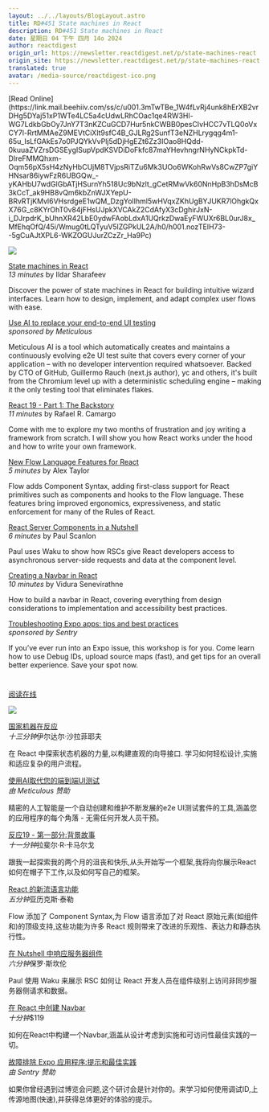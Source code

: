 ```yaml
---
layout: ../../layouts/BlogLayout.astro
title: RD#451 State machines in React
description: RD#451 State machines in React
date: 星期日 04 下午 四月 14o 2024
author: reactdigest
origin_url: https://newsletter.reactdigest.net/p/state-machines-react
origin_site: https://newsletter.reactdigest.net/p/state-machines-react
translated: true
avatar: /media-source/reactdigest-ico.png
---
```



<Reference client:only="react" title="RD#451 State machines in React" url="https://newsletter.reactdigest.net/p/state-machines-react" />

<Detail client:only="react">
	[Read Online](https://link.mail.beehiiv.com/ss/c/u001.3mTwTBe_1W4fLvRj4unk8hErXB2vrDHg5DYaj51xP1WTe4LC5a4cUdwLRhCOac1qe4RW3Hl-WG7LdkbGbOy7JnY7T3nKZCuGCD7Hur5nkCWBB0pesCIvHCC7vTLQ0oVxCY7l-RrtMMAeZ9MEVtCiXlt9sfC4B_GJLRg2SunfT3eNZHLrygqg4m1-65u_IsLfGAkEs7o0PJQYkVvPlj5dDjHgEZt6Zz3IOao8HQdd-0kuuaZVZrsDGSEygISupVpdKSVDiDoFkfc87maYHevhngrNHyNCkpkTd-DIreFMMQhxm-Oqm56pX5sH4zNyHbCUjM8TVjpsRiTZu6Mk3UOo6WKohRwVs8CwZP7giYHNsar86iywFzR6UBGQw_-yKAHbU7wdGlGbATjHSurnYh518Uc9bNzlt_gCetRMwVk60NnHpB3hDsMcB3kCcT_ak9HB8vQm6kbZnWJXYepU-BRvRTjKMvl6VHsrdgeE1wQM_DzgYolIhml5wHVqxZKhUgBYJUKR7lOhgkQxX76G_c8KYrOhT0v84jFHsUJpkXVCAkZ2CdAfyX3cDghirJxN-i_DJrpdrK_bUhnXR42LbE0ydwFAobLdxA1UQrkzDwaEyFWUXr6BL0urJ8x_MfEhqOfQ/45i/Wmug0tLQTyuV5lZGPkUL2A/h0/h001.nozTElH73--5gCuAJtXPL6-WKZOGUJurZCzZr_Ha9Pc)

![](https://link.mail.beehiiv.com/ss/o/u001.Btu2bd7uwPPtNpvEhFUmtA/45i/Wmug0tLQTyuV5lZGPkUL2A/ho.gif)

[State machines in React](https://link.mail.beehiiv.com/ss/c/u001.JtHN9HflllQ513MF6IlgF64F9rtexYjfZS8gltnQIXCr49MRpPU4m80V7C1jMe0KymkAt64_BGbcp3ZZaEKTot1sIUcV8ySL_NH2pUujT6gnuG0qei0HyHl-kqCx0B-vWn5xWt8dipL42kdn0MRxqwbvQkt2Nwrp-Kamm1w-h3ERxYm7SPp0ImmMzZVhrOd08xXLMyu8_bdeNOmHqMXEhQ/45i/Wmug0tLQTyuV5lZGPkUL2A/h1/h001.6FkIqAnl6Gq0okwOigeArCec9PKbumrFn-C2em2wv2o)  
_13 minutes_ by Ildar Sharafeev

Discover the power of state machines in React for building intuitive wizard interfaces. Learn how to design, implement, and adapt complex user flows with ease.

[Use AI to replace your end-to-end UI testing](https://link.mail.beehiiv.com/ss/c/u001.96pnkUdR2Et9YTtP31beqa3JwGFc7SR4VfYwt4lGl6DvHowMd5fyCwFZ9VlDqtjEHRxtVMG_S3ysMvYZAstjeQ/45i/Wmug0tLQTyuV5lZGPkUL2A/h2/h001.nqT0lReOpOObvBPfKKQwg5srN5ymbHNGq_NGF6QeL30)  
_sponsored by Meticulous_

Meticulous AI is a tool which automatically creates and maintains a continuously evolving e2e UI test suite that covers every corner of your application – with no developer intervention required whatsoever. Backed by CTO of GitHub, Guillermo Rauch (next.js author), yc and others, it's built from the Chromium level up with a deterministic scheduling engine – making it the only testing tool that eliminates flakes.

[React 19 - Part 1: The Backstory](https://link.mail.beehiiv.com/ss/c/u001.96pnkUdR2Et9YTtP31beqVqRggVpLdhX0XNNOcZ4I3oIk6BK-IAl4k3SqKxlDmWVzX42tZ4uyPzvXzYlBD2e60DgjI8FGgHbc-BvJPcIPSCP4Vu1BBQ4RuTp8yoCJo20mxaP-d1IU9r__oLMIpEbobtL442ATZz1ab6bS44nEtVDfhtoUzbfj8U6r4rXf3vQx8-nAHeJFibVnkc43ezjzA/45i/Wmug0tLQTyuV5lZGPkUL2A/h3/h001.Gwcktm-jckuv5eDVN51aBNg3sgVIL4RPgVI_zfueqPE)  
_11 minutes_ by Rafael R. Camargo

Come with me to explore my two months of frustration and joy writing a framework from scratch. I will show you how React works under the hood and how to write your own framework.

[New Flow Language Features for React](https://link.mail.beehiiv.com/ss/c/u001.9rj0kBGH2_rh17KMcAxCTYobmXKcXkjsXl41Llrfo5nf_OYMTcA38fMAFG41yvi2IZhQyAafEPYIA6QS4Br7958_jZ42DjjZCNuNRfpQcJYm63ZPPOxZh0RxvpCMMDo97goFVOUVdm9r8w1UuVNarhryi-8edIVjeQgR3jXTp37FU5m8SPkDltjdeN2191GfLXZfp4C66ocj5wTDXnPU-YhMW14ZS5kvS6ndFQgzejo/45i/Wmug0tLQTyuV5lZGPkUL2A/h4/h001.v-COIQAlEFJPa5g0s0lHPalnQaLmVsqhH1sjyjmRKBY)  
_5 minutes_ by Alex Taylor

Flow adds Component Syntax, adding first-class support for React primitives such as components and hooks to the Flow language. These features bring improved ergonomics, expressiveness, and static enforcement for many of the Rules of React.

[React Server Components in a Nutshell](https://link.mail.beehiiv.com/ss/c/u001.JtHN9HflllQ513MF6IlgF0enQOnwXbhMuQwjB9ZCJBHDb7sY00Ia813X7BvNua83B5-yZyYOW0zGMLKHjcxk8q3b7djS3e6X6hu9fjMZMuMEyRIpwETJWseZHRl2cwjp_B9uNYThaZi2-bHz7Ui_ccZb3gahlFktDymQEplpKLVbxxLnAwCx-3yXovYWN9lddNLKdjFEnbT48RM1ksLnIg9rU3j6-fOAUw_yJlUc3Ss/45i/Wmug0tLQTyuV5lZGPkUL2A/h5/h001.CTeDe0yW8UTwDmTFnL39gtxWEdwbpvsK1A869O_G6FU)  
_6 minutes_ by Paul Scanlon

Paul uses Waku to show how RSCs give React developers access to asynchronous server-side requests and data at the component level.

[Creating a Navbar in React](https://link.mail.beehiiv.com/ss/c/u001.96pnkUdR2Et9YTtP31beqf3123FxAOjHAoPC8ylrL2d5aB0KmwoFYh4VFhGKLT_r6k4oYkQGznmR7dUA_A1_Iv9tOwVhkY3ESG4lx7V9YCu08_tfghVQ2QCs_TdwIEQ7ZH-yb2uU1-n_L5EdUe86wEwqBI1oLYAjaxcyfFeYUb7lbHwVNA9Mo-3ueyOyQcSZzU_OZ2DkxjrklK_qyfp7rg/45i/Wmug0tLQTyuV5lZGPkUL2A/h6/h001.UXhpHHCC7ooy4XB4q-TqMTvNm2hrCcKK53OcLzMg6Mc)  
_10 minutes_ by Vidura Senevirathne

How to build a navbar in React, covering everything from design considerations to implementation and accessibility best practices.

[Troubleshooting Expo apps: tips and best practices](https://link.mail.beehiiv.com/ss/c/u001.96pnkUdR2Et9YTtP31beqZDc6CvoM57HfpmGHktxcZja1n4CnjuATfWsjEU2jqFLH6wrAuUI8GPLnvRzYW2hW6KohH31h8NkeXjJuwzRdU5iurNPtbYuAEMxuI1K2m3PEyroanOhoRz-zzPFE2jyL4KlV1YPCOu0Pd5oHNaDnjlfew7mZYRutNLxi_O7gqYhb_wLJ2PIHr4HHWw4u_YtH9NJjOxQlYpkalDcMl7RrAw/45i/Wmug0tLQTyuV5lZGPkUL2A/h7/h001.-bvaY2tmO6s1nVZMyYdupIuOOB5GlNtmB-CZlEiTlYU)  
_sponsored by Sentry_

If you’ve ever run into an Expo issue, this workshop is for you. Come learn how to use Debug IDs, upload source maps (fast), and get tips for an overall better experience. Save your spot now.

#
</Detail>

[阅读在线](https://link.mail.beehiiv.com/ss/c/u001.3mTwTBe_1W4fLvRj4unk8hErXB2vrDHg5DYaj51xP1WTe4LC5a4cUdwLRhCOac1qe4RW3Hl-WG7LdkbGbOy7JnY7T3nKZCuGCD7Hur5nkCWBB0pesCIvHCC7vTLQ0oVxCY7l-RrtMMAeZ9MEVtCiXlt9sfC4B_GJLRg2SunfT3eNZHLrygqg4m1-65u_IsLfGAkEs7o0PJQYkVvPlj5dDjHgEZt6Zz3IOao8HQdd-0kuuaZVZrsDGSEygISupVpdKSVDiDoFkfc87maYHevhngrNHyNCkpkTd-DIreFMMQhxm-Oqm56pX5sH4zNyHbCUjM8TVjpsRiTZu6Mk3UOo6WKohRwVs8CwZP7giYHNsar86iywFzR6UBGQw_-yKAHbU7wdGlGbATjHSurnYh518Uc9bNzlt_gCetRMwVk60NnHpB3hDsMcB3kCcT_ak9HB8vQm6kbZnWJXYepU-BRvRTjKMvl6VHsrdgeE1wQM_DzgYolIhml5wHVqxZKhUgBYJUKR7lOhgkQxX76G_c8KYrOhT0v84jFHsUJpkXVCAkZ2CdAfyX3cDghirJxN-i_DJrpdrK_bUhnXR42LbE0ydwFAobLdxA1UQrkzDwaEyFWUXr6BL0urJ8x_MfEhqOfQ/45i/Wmug0tLQTyuV5lZGPkUL2A/h0/h001.nozTElH73--5gCuAJtXPL6-WKZOGUJurZCzZr_Ha9Pc)

![](https://link.mail.beehiiv.com/ss/o/u001.Btu2bd7uwPPtNpvEhFUmtA/45i/Wmug0tLQTyuV5lZGPkUL2A/ho.gif)

[国家机器在反应](https://link.mail.beehiiv.com/ss/c/u001.JtHN9HflllQ513MF6IlgF64F9rtexYjfZS8gltnQIXCr49MRpPU4m80V7C1jMe0KymkAt64_BGbcp3ZZaEKTot1sIUcV8ySL_NH2pUujT6gnuG0qei0HyHl-kqCx0B-vWn5xWt8dipL42kdn0MRxqwbvQkt2Nwrp-Kamm1w-h3ERxYm7SPp0ImmMzZVhrOd08xXLMyu8_bdeNOmHqMXEhQ/45i/Wmug0tLQTyuV5lZGPkUL2A/h1/h001.6FkIqAnl6Gq0okwOigeArCec9PKbumrFn-C2em2wv2o)\
*十三分钟*伊尔达尔·沙拉菲耶夫

在 React 中探索状态机器的力量,以构建直观的向导接口. 学习如何轻松设计,实施和适应复杂的用户流程。

[使用AI取代您的端到端UI测试](https://link.mail.beehiiv.com/ss/c/u001.96pnkUdR2Et9YTtP31beqa3JwGFc7SR4VfYwt4lGl6DvHowMd5fyCwFZ9VlDqtjEHRxtVMG_S3ysMvYZAstjeQ/45i/Wmug0tLQTyuV5lZGPkUL2A/h2/h001.nqT0lReOpOObvBPfKKQwg5srN5ymbHNGq_NGF6QeL30)\
*由 Meticulous 赞助*

精密的人工智能是一个自动创建和维护不断发展的e2e UI测试套件的工具,涵盖您的应用程序的每个角落 - 无需任何开发人员干预。

[反应19 - 第一部分:背景故事](https://link.mail.beehiiv.com/ss/c/u001.96pnkUdR2Et9YTtP31beqVqRggVpLdhX0XNNOcZ4I3oIk6BK-IAl4k3SqKxlDmWVzX42tZ4uyPzvXzYlBD2e60DgjI8FGgHbc-BvJPcIPSCP4Vu1BBQ4RuTp8yoCJo20mxaP-d1IU9r__oLMIpEbobtL442ATZz1ab6bS44nEtVDfhtoUzbfj8U6r4rXf3vQx8-nAHeJFibVnkc43ezjzA/45i/Wmug0tLQTyuV5lZGPkUL2A/h3/h001.Gwcktm-jckuv5eDVN51aBNg3sgVIL4RPgVI_zfueqPE)\
*十一分钟*拉斐尔·R·卡马尔戈

跟我一起探索我的两个月的沮丧和快乐,从头开始写一个框架,我将向你展示React如何在帽子下工作,以及如何写自己的框架。

[React 的新流语言功能](https://link.mail.beehiiv.com/ss/c/u001.9rj0kBGH2_rh17KMcAxCTYobmXKcXkjsXl41Llrfo5nf_OYMTcA38fMAFG41yvi2IZhQyAafEPYIA6QS4Br7958_jZ42DjjZCNuNRfpQcJYm63ZPPOxZh0RxvpCMMDo97goFVOUVdm9r8w1UuVNarhryi-8edIVjeQgR3jXTp37FU5m8SPkDltjdeN2191GfLXZfp4C66ocj5wTDXnPU-YhMW14ZS5kvS6ndFQgzejo/45i/Wmug0tLQTyuV5lZGPkUL2A/h4/h001.v-COIQAlEFJPa5g0s0lHPalnQaLmVsqhH1sjyjmRKBY)\
*五分钟*亚历克斯·泰勒

Flow 添加了 Component Syntax,为 Flow 语言添加了对 React 原始元素(如组件和)的顶级支持,这些功能为许多 React 规则带来了改进的乐观性、表达力和静态执行性。

[在 Nutshell 中响应服务器组件](https://link.mail.beehiiv.com/ss/c/u001.JtHN9HflllQ513MF6IlgF0enQOnwXbhMuQwjB9ZCJBHDb7sY00Ia813X7BvNua83B5-yZyYOW0zGMLKHjcxk8q3b7djS3e6X6hu9fjMZMuMEyRIpwETJWseZHRl2cwjp_B9uNYThaZi2-bHz7Ui_ccZb3gahlFktDymQEplpKLVbxxLnAwCx-3yXovYWN9lddNLKdjFEnbT48RM1ksLnIg9rU3j6-fOAUw_yJlUc3Ss/45i/Wmug0tLQTyuV5lZGPkUL2A/h5/h001.CTeDe0yW8UTwDmTFnL39gtxWEdwbpvsK1A869O_G6FU)\
*六分钟*保罗·斯坎伦

Paul 使用 Waku 来展示 RSC 如何让 React 开发人员在组件级别上访问非同步服务器侧请求和数据。

[在 React 中创建 Navbar](https://link.mail.beehiiv.com/ss/c/u001.96pnkUdR2Et9YTtP31beqf3123FxAOjHAoPC8ylrL2d5aB0KmwoFYh4VFhGKLT_r6k4oYkQGznmR7dUA_A1_Iv9tOwVhkY3ESG4lx7V9YCu08_tfghVQ2QCs_TdwIEQ7ZH-yb2uU1-n_L5EdUe86wEwqBI1oLYAjaxcyfFeYUb7lbHwVNA9Mo-3ueyOyQcSZzU_OZ2DkxjrklK_qyfp7rg/45i/Wmug0tLQTyuV5lZGPkUL2A/h6/h001.UXhpHHCC7ooy4XB4q-TqMTvNm2hrCcKK53OcLzMg6Mc)\
*十分钟*$119

如何在React中构建一个Navbar,涵盖从设计考虑到实施和可访问性最佳实践的一切。

[故障排除 Expo 应用程序:提示和最佳实践](https://link.mail.beehiiv.com/ss/c/u001.96pnkUdR2Et9YTtP31beqZDc6CvoM57HfpmGHktxcZja1n4CnjuATfWsjEU2jqFLH6wrAuUI8GPLnvRzYW2hW6KohH31h8NkeXjJuwzRdU5iurNPtbYuAEMxuI1K2m3PEyroanOhoRz-zzPFE2jyL4KlV1YPCOu0Pd5oHNaDnjlfew7mZYRutNLxi_O7gqYhb_wLJ2PIHr4HHWw4u_YtH9NJjOxQlYpkalDcMl7RrAw/45i/Wmug0tLQTyuV5lZGPkUL2A/h7/h001.-bvaY2tmO6s1nVZMyYdupIuOOB5GlNtmB-CZlEiTlYU)\
*由 Sentry 赞助*

如果你曾经遇到过博览会问题,这个研讨会是针对你的。来学习如何使用调试ID,上传源地图(快速),并获得总体更好的体验的提示。

#



